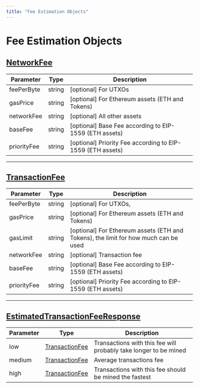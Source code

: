 ```yaml
---
title: "Fee Estimation Objects"
---
```

  
  # Fee Estimation Objects

## [NetworkFee](#networkfee)

| Parameter | Type | Description |
| --- | --- | --- |
| feePerByte | string | \[optional\] For UTXOs |
| gasPrice | string | \[optional\] For Ethereum assets (ETH and Tokens) |
| networkFee | string | \[optional\] All other assets |
| baseFee | string | \[optional\] Base Fee according to EIP-1559 (ETH assets) |
| priorityFee | string | \[optional\] Priority Fee according to EIP-1559 (ETH assets) |

* * *

## [TransactionFee](#transactionfee)

| Parameter | Type | Description |
| --- | --- | --- |
| feePerByte | string | \[optional\] For UTXOs, |
| gasPrice | string | \[optional\] For Ethereum assets (ETH and Tokens) |
| gasLimit | string | \[optional\] For Ethereum assets (ETH and Tokens), the limit for how much can be used |
| networkFee | string | \[optional\] Transaction fee |
| baseFee | string | \[optional\] Base Fee according to EIP-1559 (ETH assets) |
| priorityFee | string | \[optional\] Priority Fee according to EIP-1559 (ETH assets) |

* * *

## [EstimatedTransactionFeeResponse](#estimatedtransactionfeeresponse)

| Parameter | Type | Description |
| --- | --- | --- |
| low | [TransactionFee](#transactionfee) | Transactions with this fee will probably take longer to be mined |
| medium | [TransactionFee](#transactionfee) | Average transactions fee |
| high | [TransactionFee](#transactionfee) | Transactions with this fee should be mined the fastest |